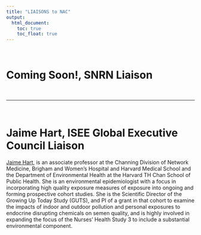 ```yaml
---
title: "LIAISONS to NAC"
output:
  html_document:
    toc: true
    toc_float: true
---
```

<br>

# Coming Soon!, SNRN Liaison

<!-- <p align = "center"> -->
<!-- <img src = "Images/MaxAung.jpeg" style = "width:20%"> -->
<!-- </p> -->


<br>

***

<br>

# Jaime Hart, ISEE Global Executive Council Liaison

<!-- <p align = "center"> -->
<!-- <img src = "Images/UPDATE.jpeg" style = "width:20%"> -->
<!-- </p> -->

[Jaime Hart](https://www.hsph.harvard.edu/space-lab/people/jaime-hart/){target="_blank"}, is an associate professor at the Channing Division of Network Medicine, Brigham and Women’s Hospital and Harvard Medical School and the Department of Environmental Health at the Harvard TH Chan School of Public Health. She is an environmental epidemiologist with a focus in incorporating high quality exposure measures of exposure into ongoing and forming prospective cohort studies. She is the Scientific Director of the Growing Up Today Study (GUTS), and PI of a grant in that cohort to examine the impacts of indoor and outdoor pollution and personal exposures to endocrine disrupting chemicals on semen quality, and is highly involved in expanding the focus of the Nurses’ Health Study 3 to include a substantial environmental component.

<br>
